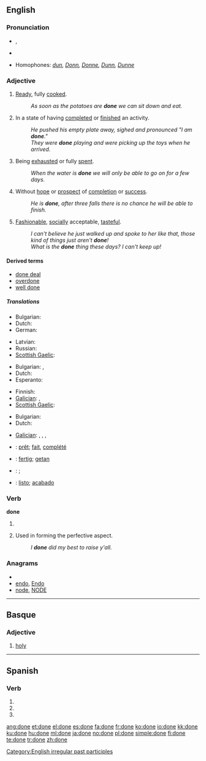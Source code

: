 {{wikipedia|dab=done}}
==English==

{{rank|better|name|among|210|done|days|something|gave}}

===Pronunciation===
* {{IPA|/ˈdʌn/}}, {{SAMPA|/"dVn/}}
* {{audio|En-ca-done.ogg|Audio (CA)}}
*: {{rhymes|ʌn}}
* Homophones: ''[[dun]], [[Donn]], [[Donne]], [[Dunn]], [[Dunne]]''

===Adjective===
{{en-adj}}

# {{context|food}} [[ready|Ready]], fully [[cooked]].
#: ''As soon as the potatoes are '''done''' we can sit down and eat.''
# In a state of having [[complete]]d or [[finish]]ed an activity.
#: ''He pushed his empty plate away, sighed and pronounced "I am '''done'''."''
#: ''They were '''done''' playing and were picking up the toys when he arrived.''
# Being [[exhausted]] or fully [[spent]].
#: ''When the water is '''done''' we will only be able to go on for a few days.''
# Without [[hope]] or [[prospect]] of [[completion]] or [[success]].
#: ''He is '''done''', after three falls there is no chance he will be able to finish.''
# [[fashionable|Fashionable]], [[socially]] acceptable, [[tasteful]].
#: ''I can't believe he just walked up and spoke to her like that, those kind of things just aren't '''done'''!''
#: ''What is the '''done''' thing these days?  I can't keep up!''

====Derived terms====
* [[done deal]]
* [[overdone]]
* [[well done]]

=====Translations=====
{{trans-top|(food) ready, fully cooked}}
* Bulgarian: {{t|bg|сготвен}}
* Dutch: {{t+|nl|gaar}}
* German: {{t+|de|gar}}
{{trans-mid}}
* Latvian: {{t|lv|gatavs|m|xs=Latvian}}
* Russian: {{t+|ru|готовый|tr=gotóvyj}}
* [[Scottish Gaelic]]: {{t-|gd|ullamh|xs=Scottish Gaelic}}
{{trans-bottom}}

{{trans-top|In a state of having completed or finished an activity}}
* Bulgarian: {{t|bg|направен}},  {{t|bg|извършен}}
* Dutch: {{t+|nl|klaar}}
* Esperanto: {{t-|eo|farita|xs=Esperanto}}
{{trans-mid}}
* Finnish: {{t+|fi|valmis}}
* [[Galician]]: {{t+|gl|feito|m|xs=Galician}},  {{t|gl|feita|f|xs=Galician}}
* [[Scottish Gaelic]]: {{t-|gd|dèanta|xs=Scottish Gaelic}}
{{trans-bottom}}

{{trans-top|being exhausted or fully spent}}
* Bulgarian: {{t|bg|изтощен}}
* Dutch: {{t+|nl|op}}
{{trans-mid}}
* [[Galician]]: {{t-|gl|rematado|m|xs=Galician}},  {{t|gl|rematada|f|xs=Galician}},  {{t-|gl|acabado|m|xs=Galician}},  {{t-|gl|acabada|f|xs=Galician}}
{{trans-bottom}}

{{trans-top|without hope or prospect of completion or success}}
{{trans-mid}}
{{trans-bottom}}

{{trans-top|fashionable, socially acceptable, tasteful}}
{{trans-mid}}
{{trans-bottom}}

{{checktrans-top}}
* {{ttbc|French}}: [[prêt]]; [[fait]], [[complété]]
* {{ttbc|German}}: [[fertig]]; [[getan]]
* {{ttbc|Russian}}: {{t+|ru|готовый|tr=gotóvyj}}; {{t+|ru|сделанный|tr=sdélannyj}}
* {{ttbc|Spanish}}: [[listo]]; [[acabado]]
{{checktrans-bottom}}

===Verb===
'''done'''

# {{past participle of|do}}
# {{AAVE|auxiliary verb|taking a [[past tense]]}} Used in forming the perfective aspect.
#: ''I '''done''' did my best to raise y'all.''

===Anagrams===
* {{alphagram|deno}}
* [[endo#English|endo]], [[Endo#English|Endo]]
* [[node#English|node]], [[NODE#English|NODE]]

[[Category:English irregular past participles]]

----

==Basque==

===Adjective===
{{infl|eu|adjective}}

# [[holy]]

----

==Spanish==

===Verb===
{{es-verb-form|donar}}

# {{es-verb form of|ending=ar|mood=subjunctive|tense=present|pers=1|number=singular|[[donar]]}}
# {{es-verb form of|ending=ar|mood=subjunctive|tense=present|pers=2|formal=yes|number=singular|[[donar]]}}
# {{es-verb form of|ending=ar|mood=subjunctive|tense=present|pers=3|number=singular|[[donar]]}}

[[ang:done]]
[[et:done]]
[[el:done]]
[[es:done]]
[[fa:done]]
[[fr:done]]
[[ko:done]]
[[io:done]]
[[kk:done]]
[[ku:done]]
[[hu:done]]
[[ml:done]]
[[ja:done]]
[[no:done]]
[[pl:done]]
[[simple:done]]
[[fi:done]]
[[te:done]]
[[tr:done]]
[[zh:done]]